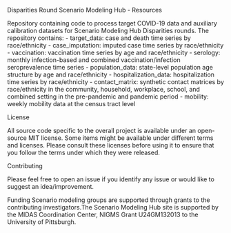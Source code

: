 
Disparities Round Scenario Modeling Hub - Resources

Repository containing code to process target COVID-19 data and auxiliary 
calibration datasets for Scenario Modeling Hub Disparities rounds. The repository
contains: 
- target_data: case and death time series by race/ethnicity 
- case_imputation: imputed case time series by race/ethnicity 
- vaccination: vaccination time series by age and race/ethnicity 
- serology: monthly infection-based and combined vaccination/infection 
  seroprevalence time series 
- population_data: state-level population age structure by age and race/ethnicity
- hospitalization_data: hospitalization time series by race/ethnicity 
- contact_matrix: synthetic contact matrices by race/ethnicity in the community,    household, workplace, school, and combined setting in the pre-pandemic and
  pandemic period
- mobility: weekly mobility data at the census tract level 




License

All source code specific to the overall project is available under an open-source
MIT license. Some items might be available under different terms and licenses. 
Please consult these licenses before using it to ensure that you follow the terms
under which they were released.



Contributing

Please feel free to open an issue if you identify any issue or would like to 
suggest an idea/improvement.



Funding
Scenario modeling groups are supported through grants to the contributing 
investigators.The Scenario Modeling Hub site is supported by the MIDAS 
Coordination Center, NIGMS Grant U24GM132013 to the University of Pittsburgh.

